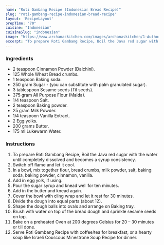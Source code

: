 ---
name: "Roti Gambang Recipe (Indonesian Bread Recipe)"
slug: "roti-gambang-recipe-indonesian-bread-recipe"
layout: 'RecipeLayout'
prepTime: "70"
cuisine: "Indonesian"
cuisineSlug: "indonesian"
image: "https://www.archanaskitchen.com/images/archanaskitchen/1-Author/sharanya_palanisshami/Gabang_Bread__Roti_Gabang_edited.jpg"
excerpt: "To prepare Roti Gambang Recipe, Boil the Java red sugar with the water until completely dissolved and becomes a syrup consistency"
---

### Ingredients

- 2 teaspoon Cinnamon Powder (Dalchini).
- 125 Whole Wheat Bread crumbs.
- 1 teaspoon Baking soda.
- 250 gram Sugar - (you can substitute with palm granulated sugar).
- 3 tablespoon Sesame seeds (Til seeds).
- 375 gram All Purpose Flour (Maida).
- 1/4 teaspoon Salt.
- 2 teaspoon Baking powder.
- 25 gram Milk Powder.
- 1/4 teaspoon Vanilla Extract.
- 2 Egg yolks.
- 200 grams Butter.
- 175 ml Lukewarm Water.

### Instructions

1. To prepare Roti Gambang Recipe, Boil the Java red sugar with the water until completely dissolved and becomes a syrup consistency.
1. Switch off flame and let it cool.
1. In a bowl, mix together flour, bread crumbs, milk powder, salt, baking soda, baking powder, cinnamon, vanilla.
1. Add in egg yolk, if using.
1. Pour the sugar syrup and knead well for ten minutes.
1. Add in the butter and knead again.
1. Cover the bowl with cling wrap and let it rest for 30 minutes.
1. Divide the dough into equal parts (about 12).
1. Shape the dough balls into ovals and arrange on Baking tray.
1. Brush with water on top of the bread dough and sprinkle sesame seeds on top.
1. Bake on a preheated Oven at 200 degrees Celsius for 20 – 30 minutes or till done.
1. Serve Roti Gambang Recipe with coffee/tea for breakfast, or a hearty soup like Israeli Couscous Minestrone Soup Recipe for dinner.
